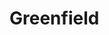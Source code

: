 
# Greenfield
<ProjectDetails
  floatRight
  region="Westerlands"
  house="House Greenfield"
  type="Castle"
  status="Not Started"
  warp="/warp greenfield"
  projectLead=""
  dateStarted="undefined"
  dateCompleted="undefined"
/>
